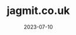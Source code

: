 ---
title: jagmit.co.uk
date: 2023-07-10
description: The portfolio website as well as blog built on astro framework as well as an experimentation platform.
repo: https://github.com/jagmitg/jagmit.co.uk
tags: Astro, MDX, JavaScript, TypeScript, Shell
---